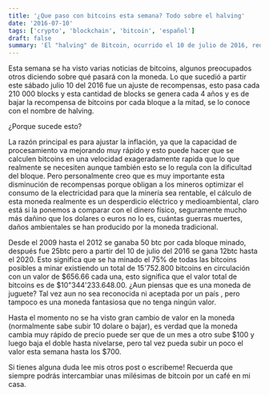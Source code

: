 ```yaml
---
title: '¿Que paso con bitcoins esta semana? Todo sobre el halving'
date: '2016-07-10'
tags: ['crypto', 'blockchain', 'bitcoin', 'español']
draft: false
summary: 'El "halving" de Bitcoin, ocurrido el 10 de julio de 2016, reduce la recompensa por bloque minado de 25 a 12.5 bitcoins cada 210,000 bloques, controlando la inflación y promoviendo la eficiencia energética.'
---
```


Esta semana se ha visto varias noticias de bitcoins, algunos preocupados otros diciendo sobre qué pasará con la moneda. Lo que sucedió a partir este sábado julio 10 del 2016 fue un ajuste de recompensas, esto pasa cada 210 000 blocks y esta cantidad de blocks se genera cada 4 años y es de bajar la recompensa de bitcoins por cada bloque a la mitad, se lo conoce con el nombre de halving.

¿Porque sucede esto?

La razón principal es para ajustar la inflación, ya que la capacidad de procesamiento va mejorando muy rápido y esto puede hacer que se calculen bitcoins en una velocidad exageradamente rapida que lo que realmente se necesiten aunque también esto se lo regula con la dificultad del bloque. Pero personalmente creo que es muy importante esta disminución de recompensas porque obligan a los mineros optimizar el consumo de la electricidad para que la minería sea rentable, el cálculo de esta moneda realmente es un desperdicio eléctrico y medioambiental, claro está si la ponemos a comparar con el dinero físico, seguramente mucho más dañino que los dolares o euros no lo es, cuántas guerras muertes, daños ambientales se han producido por la moneda tradicional.

Desde el 2009 hasta el 2012 se ganaba 50 btc por cada bloque minado, después fue 25btc pero a partir del 10 de julio del 2016 se gana 12btc hasta el 2020. Esto significa que se ha minado el 75% de todas las bitcoins posibles a minar existiendo un total de 15'752.800 bitcoins en circulación con un valor de \$656.66 cada una, esto significa que el valor total de bitcoins es de \$10"344'233.648.00. ¿Aun piensas que es una moneda de juguete? Tal vez aun no sea reconocida ni aceptada por un país , pero tampoco es una moneda fantasiosa que no tenga ningún valor.

Hasta el momento no se ha visto gran cambio de valor en la moneda (normalmente sabe subir 10 dolare o bajar), es verdad que la moneda cambia muy rápido de precio puede ser que de un mes a otro sube \$100 y luego baja el doble hasta nivelarse, pero tal vez pueda subir un poco el valor esta semana hasta los \$700.

Si tienes alguna duda lee mis otros post o escribeme! Recuerda que siempre podrás intercambiar unas milésimas de bitcoin por un café en mi casa.

&nbsp;
